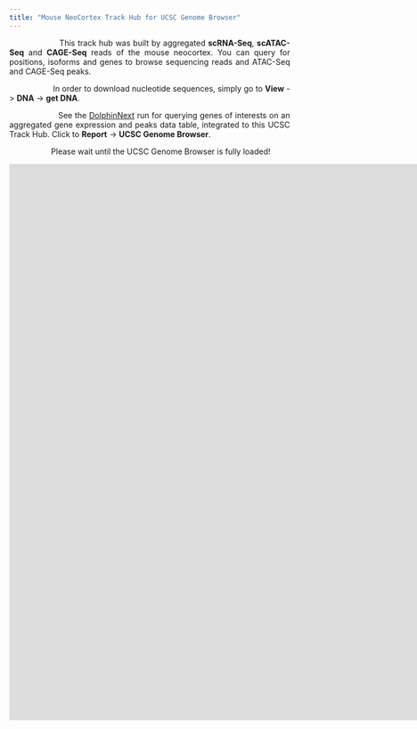 ```yaml
---
title: "Mouse NeoCortex Track Hub for UCSC Genome Browser"
---
```


<style>
table, th, td {
  border: 1px solid black;
  border-collapse: collapse;
}
body {
text-align: justify}
.main-container {
  max-width: 1850px;
  margin-left: auto;
  margin-right: auto;
}
h1, h2, h3 {
   text-align: center;
}
</style>

<!-- ### Count Data -->

<!-- ```{r echo=FALSE, include=FALSE} -->
<!-- knitr::opts_chunk$set(warning = FALSE, message = FALSE)  -->
<!-- library(DT) -->
<!-- library(knitr) -->
<!-- datax_rna <- read.table("files/rna_feature_metadata_mouse.tsv", header = T, sep = "\t", row.names = NULL) -->
<!-- datax_atac <- read.table("files/atac_feature_metadata_mouse.tsv", header = T, sep = "\t", row.names = NULL) -->
<!-- datax_cage <- read.table("files/cage_feature_metadata_mouse.tsv", header = T, sep = "\t", row.names = NULL) -->
<!-- ``` -->

<!-- #### **RNA-Seq** -->

<!-- <div align="center"> -->
<!-- ``` {r fig1, echo = FALSE, include=TRUE} -->
<!-- DT::datatable(datax_rna, class = 'display responsive nowrap', filter = 'top', options = list(scrollX = TRUE), rownames = FALSE) -->
<!-- ``` -->
<!-- </div> -->

<!-- #### **ATAC-Seq** -->

<!-- <div align="center"> -->
<!-- ``` {r fig2, echo = FALSE, include=TRUE} -->
<!-- DT::datatable(datax_atac, class = 'display responsive nowrap', filter = 'top', options = list(scrollX = TRUE), rownames = FALSE) -->
<!-- ``` -->
<!-- </div> -->

<!-- #### **CAGE-Seq** -->

<!-- <div align="center"> -->
<!-- ``` {r fig3, echo = FALSE, include=TRUE} -->
<!-- DT::datatable(datax_cage, class = 'display responsive nowrap', filter = 'top', options = list(scrollX = TRUE), rownames = FALSE) -->
<!-- ``` -->
<!-- </div> -->

<!-- ### Genome Browser -->

<!-- <div align="center"> -->
<!--   <iframe width='1850px' height='1000px' frameBorder='0' src='https://genome.ucsc.edu/cgi-bin/hgTracks?db=mm10&lastVirtModeType=default&lastVirtModeExtraState=&virtModeType=default&virtMode=0&nonVirtPosition=&position=chr18%3A15393391%2D15410982&hgsid=1402705023_aKIR7wgaDGxjpAodVTAk7KXf1wpp'> -->
<!--     <p>Your browser does not support iframes</p> -->
<!--   </iframe> -->
<!-- </div> -->

&nbsp;&nbsp;&nbsp;&nbsp;&nbsp;&nbsp;&nbsp;&nbsp;&nbsp;&nbsp;&nbsp;&nbsp;&nbsp;&nbsp;&nbsp;&nbsp;&nbsp;&nbsp; This track hub was built by aggregated **scRNA-Seq**, **scATAC-Seq** and **CAGE-Seq** reads of the mouse neocortex. You can query for positions, isoforms and genes to browse sequencing reads and ATAC-Seq and CAGE-Seq peaks. 

&nbsp;&nbsp;&nbsp;&nbsp;&nbsp;&nbsp;&nbsp;&nbsp;&nbsp;&nbsp;&nbsp;&nbsp;&nbsp;&nbsp;&nbsp;&nbsp;&nbsp;&nbsp; In order to download nucleotide sequences, simply go to **View** -> **DNA** ->  **get DNA**. 

&nbsp;&nbsp;&nbsp;&nbsp;&nbsp;&nbsp;&nbsp;&nbsp;&nbsp;&nbsp;&nbsp;&nbsp;&nbsp;&nbsp;&nbsp;&nbsp;&nbsp;&nbsp; See the [DolphinNext](https://dnext.dolphinnext.com/index.php?np=3&id=265) run for querying genes of interests on an aggregated gene expression and peaks data table, integrated to this UCSC Track Hub. Click to **Report** -> **UCSC Genome Browser**. 

&nbsp;&nbsp;&nbsp;&nbsp;&nbsp;&nbsp;&nbsp;&nbsp;&nbsp;&nbsp;&nbsp;&nbsp;&nbsp;&nbsp;&nbsp;&nbsp;&nbsp;&nbsp; Please wait until the UCSC Genome Browser is fully loaded!

<div align="center">
  <iframe width='1650px' height='1000px' frameBorder='0' src='https://genome.ucsc.edu/cgi-bin/hgTracks?db=mm10&lastVirtModeType=default&lastVirtModeExtraState=&virtModeType=default&virtMode=0&nonVirtPosition=&position=chr18%3A15393391%2D15410982&hgsid=1402705023_aKIR7wgaDGxjpAodVTAk7KXf1wpp'>
    <p>Your browser does not support iframes</p>
  </iframe>
</div>